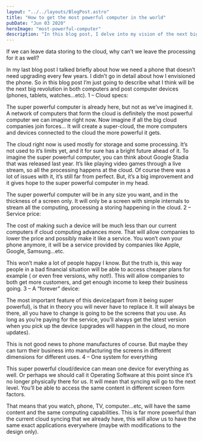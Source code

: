 ```yaml
---
layout: "../../layouts/BlogPost.astro"
title: "How to get the most powerful computer in the world"
pubDate: "Jun 03 2020"
heroImage: "most-powerful-computer"
description: "In this blog post, I delve into my vision of the next big revolution in both computers and post computer devices. With the super powerful computer already in existence, I propose that we can leave the processing to the cloud just as we leave data storing. I imagine a super-cloud that will be the most powerful computer in the world and in any size you want. I discuss the possibility of the device being a service, making it more accessible to people in a bad financial situation, and the most important feature of it being a \"forever\" device that will never have to be replaced. I also touch on the possibility of having one system for everything, with the same content and computing capabilities across different screen form factors."
---
```


If we can leave data storing to the cloud, why can’t we leave the processing for it as well?

In my last blog post I talked briefly about how we need a phone that doesn’t need upgrading every few years. I didn’t go in detail about how I envisioned the phone. So in this blog post I’m just going to describe what I think will be the next big revolution in both computers and post computer devices (phones, tablets, watches…etc).
1 – Cloud specs:

The super powerful computer is already here, but not as we’ve imagined it. A network of computers that form the cloud is definitely the most powerful computer we can imagine right now. Now imagine if all the big cloud companies join forces… It will create a super-cloud, the more computers and devices connected to the cloud the more powerful it gets.

The cloud right now is used mostly for storage and some processing. It’s not used to it’s limits yet, and it for sure has a bright future ahead of it. To imagine the super powerful computer, you can think about Google Stadia that was released last year. It’s like playing video games through a live stream, so all the processing happens at the cloud. Of course there was a lot of issues with it, it’s still far from perfect. But, it’s a big improvement and it gives hope to the super powerful computer in my head.

The super powerful computer will be in any size you want, and in the thickness of a screen only. It will only be a screen with simple internals to stream all the computing, processing a storing happening in the cloud.
2 – Service price:

The cost of making such a device will be much less than our current computers if cloud computing advances more. That will allow companies to lower the price and possibly make it like a service. You won’t own your phone anymore, it will be a service provided by companies like Apple, Google, Samsung…etc.

This won’t make a lot of people happy I know. But the truth is, this way people in a bad financial situation will be able to access cheaper plans for example ( or even free versions, why not!). This will allow companies to both get more customers, and get enough income to keep their business going.
3 – A “forever” device:

The most important feature of this device(apart from it being super powerful), is that in theory you will never have to replace it. It will always be there, all you have to change is going to be the screens that you use. As long as you’re paying for the service, you’ll always get the latest version when you pick up the device (upgrades will happen in the cloud, no more updates).

This is not good news to phone manufactures of course. But maybe they can turn their business into manufacturing the screens in different dimensions for different uses.
4 – One system for everything

This super powerful cloud/device can mean one device for everything as well. Or perhaps we should call it Operating Software at this point since it’s no longer physically there for us. It will mean that syncing will go to the next level. You’ll be able to access the same content in different screen form factors.

That means that you watch, phone, TV, computer…etc, will have the same content and the same computing capabilities. This is far more powerful than the current cloud syncing that we already have, this will allow us to have the same exact applications everywhere (maybe with modifications to the design only).